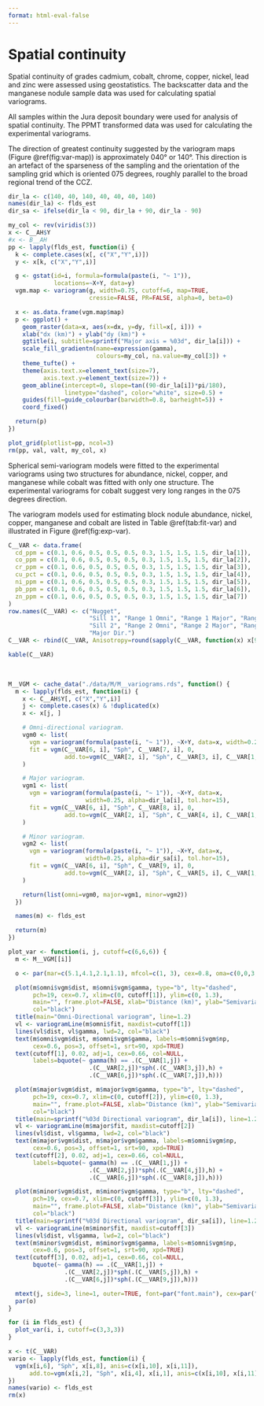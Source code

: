 ```yaml
---
format: html-eval-false
---
```


# Spatial continuity

Spatial continuity of grades cadmium, cobalt, chrome, copper, nickel, lead and zinc were assessed using geostatistics. The backscatter data and the manganese nodule sample data was used for calculating spatial variograms.

All samples within the Jura deposit boundary were used for analysis of spatial continuity. The PPMT transformed data was used for calculating the experimental variograms.

The direction of greatest continuity suggested by the variogram maps (Figure \@ref(fig:var-map)) is approximately 040&deg; or 140&deg;. This direction is an artefact of the sparseness of the sampling and the orientation of the sampling grid which is oriented 075 degrees, roughly parallel to the broad regional trend of the CCZ.

```r
dir_la <- c(140, 40, 140, 40, 40, 40, 140)
names(dir_la) <- flds_est
dir_sa <- ifelse(dir_la < 90, dir_la + 90, dir_la - 90)
```

```r
my_col <- rev(viridis(3))
x <- C__AH$Y
#x <- B__AH
pp <- lapply(flds_est, function(i) {
  k <- complete.cases(x[, c("X","Y",i)])
  y <- x[k, c("X","Y",i)]

  g <- gstat(id=i, formula=formula(paste(i, "~ 1")),
             locations=~X+Y, data=y)
  vgm.map <- variogram(g, width=0.75, cutoff=6, map=TRUE,
                       cressie=FALSE, PR=FALSE, alpha=0, beta=0)

  x <- as.data.frame(vgm.map$map)
  p <- ggplot() +
    geom_raster(data=x, aes(x=dx, y=dy, fill=x[, i])) +
    xlab("dx (km)") + ylab("dy (km)") +
    ggtitle(i, subtitle=sprintf("Major axis = %03d", dir_la[i])) +
    scale_fill_gradientn(name=expression(gamma),
                         colours=my_col, na.value=my_col[3]) +
    theme_tufte() +
    theme(axis.text.x=element_text(size=7),
          axis.text.y=element_text(size=7)) +
    geom_abline(intercept=0, slope=tan((90-dir_la[i])*pi/180),
                linetype="dashed", color="white", size=0.5) +
    guides(fill=guide_colourbar(barwidth=0.8, barheight=5)) +
    coord_fixed()

  return(p)
})

plot_grid(plotlist=pp, ncol=3)
rm(pp, val, valt, my_col, x)
```

Spherical semi-variogram models were fitted to the experimental variograms using two structures for abundance, nickel, copper, and manganese while cobalt was fitted with only one structure. The experimental variograms for cobalt suggest very long ranges in the 075 degrees direction.

The variogram models used for estimating block nodule abundance, nickel, copper, manganese and cobalt are listed in Table \@ref(tab:fit-var) and illustrated in Figure \@ref(fig:exp-var).

```r
C__VAR <- data.frame(
  cd_ppm = c(0.1, 0.6, 0.5, 0.5, 0.5, 0.3, 1.5, 1.5, 1.5, dir_la[1]),
  co_ppm = c(0.1, 0.6, 0.5, 0.5, 0.5, 0.3, 1.5, 1.5, 1.5, dir_la[2]),
  cr_ppm = c(0.1, 0.6, 0.5, 0.5, 0.5, 0.3, 1.5, 1.5, 1.5, dir_la[3]),
  cu_pct = c(0.1, 0.6, 0.5, 0.5, 0.5, 0.3, 1.5, 1.5, 1.5, dir_la[4]),
  ni_ppm = c(0.1, 0.6, 0.5, 0.5, 0.5, 0.3, 1.5, 1.5, 1.5, dir_la[5]),
  pb_ppm = c(0.1, 0.6, 0.5, 0.5, 0.5, 0.3, 1.5, 1.5, 1.5, dir_la[6]),
  zn_ppm = c(0.1, 0.6, 0.5, 0.5, 0.5, 0.3, 1.5, 1.5, 1.5, dir_la[7])
)
row.names(C__VAR) <- c("Nugget",
                       "Sill 1", "Range 1 Omni", "Range 1 Major", "Range 1 Minor",
                       "Sill 2", "Range 2 Omni", "Range 2 Major", "Range 2 Minor",
                       "Major Dir.")
C__VAR <- rbind(C__VAR, Anisotropy=round(sapply(C__VAR, function(x) x[9] / x[8]), 2))

kable(C__VAR)
```

<br>

```r
M__VGM <- cache_data("./data/M/M__variograms.rds", function() {
  m <- lapply(flds_est, function(i) {
    x <- C__AH$Y[, c("X","Y",i)]
    j <- complete.cases(x) & !duplicated(x)
    x <- x[j, ]

    # Omni-directional variogram.
    vgm0 <- list(
      vgm = variogram(formula(paste(i, "~ 1")), ~X+Y, data=x, width=0.25),
      fit = vgm(C__VAR[6, i], "Sph", C__VAR[7, i], 0,
                add.to=vgm(C__VAR[2, i], "Sph", C__VAR[3, i], C__VAR[1, i]))
    )

    # Major variogram.
    vgm1 <- list(
      vgm = variogram(formula(paste(i, "~ 1")), ~X+Y, data=x,
                      width=0.25, alpha=dir_la[i], tol.hor=15),
      fit = vgm(C__VAR[6, i], "Sph", C__VAR[8, i], 0,
                add.to=vgm(C__VAR[2, i], "Sph", C__VAR[4, i], C__VAR[1, i]))
    )

    # Minor variogram.
    vgm2 <- list(
      vgm = variogram(formula(paste(i, "~ 1")), ~X+Y, data=x,
                      width=0.25, alpha=dir_sa[i], tol.hor=15),
      fit = vgm(C__VAR[6, i], "Sph", C__VAR[9, i], 0,
                add.to=vgm(C__VAR[2, i], "Sph", C__VAR[5, i], C__VAR[1, i]))
    )

    return(list(omni=vgm0, major=vgm1, minor=vgm2))
  })

  names(m) <- flds_est

  return(m)
})
```

```r
plot_var <- function(i, j, cutoff=c(6,6,6)) {
  m <- M__VGM[[i]]

  o <- par(mar=c(5.1,4.1,2.1,1.1), mfcol=c(1, 3), cex=0.8, oma=c(0,0,3,0))

  plot(m$omni$vgm$dist, m$omni$vgm$gamma, type="b", lty="dashed",
       pch=19, cex=0.7, xlim=c(0, cutoff[1]), ylim=c(0, 1.3),
       main="", frame.plot=FALSE, xlab="Distance (km)", ylab="Semivariance",
       col="black")
  title(main="Omni-Directional variogram", line=1.2)
  vl <- variogramLine(m$omni$fit, maxdist=cutoff[1])
  lines(vl$dist, vl$gamma, lwd=2, col="black")
  text(m$omni$vgm$dist, m$omni$vgm$gamma, labels=m$omni$vgm$np,
       cex=0.6, pos=3, offset=1, srt=90, xpd=TRUE)
  text(cutoff[1], 0.02, adj=1, cex=0.66, col=NULL,
       labels=bquote(~ gamma(h) == .(C__VAR[1,j]) +
                       .(C__VAR[2,j])*sph(.(C__VAR[3,j]),h) +
                       .(C__VAR[6,j])*sph(.(C__VAR[7,j]),h)))

  plot(m$major$vgm$dist, m$major$vgm$gamma, type="b", lty="dashed",
       pch=19, cex=0.7, xlim=c(0, cutoff[2]), ylim=c(0, 1.3),
       main="", frame.plot=FALSE, xlab="Distance (km)", ylab="Semivariance",
       col="black")
  title(main=sprintf("%03d Directional variogram", dir_la[i]), line=1.2)
  vl <- variogramLine(m$major$fit, maxdist=cutoff[2])
  lines(vl$dist, vl$gamma, lwd=2, col="black")
  text(m$major$vgm$dist, m$major$vgm$gamma, labels=m$omni$vgm$np,
       cex=0.6, pos=3, offset=1, srt=90, xpd=TRUE)
  text(cutoff[2], 0.02, adj=1, cex=0.66, col=NULL,
       labels=bquote(~ gamma(h) == .(C__VAR[1,j]) +
                       .(C__VAR[2,j])*sph(.(C__VAR[4,j]),h) +
                       .(C__VAR[6,j])*sph(.(C__VAR[8,j]),h)))

  plot(m$minor$vgm$dist, m$minor$vgm$gamma, type="b", lty="dashed",
       pch=19, cex=0.7, xlim=c(0, cutoff[3]), ylim=c(0, 1.3),
       main="", frame.plot=FALSE, xlab="Distance (km)", ylab="Semivariance",
       col="black")
  title(main=sprintf("%03d Directional variogram", dir_sa[i]), line=1.2)
  vl <- variogramLine(m$minor$fit, maxdist=cutoff[3])
  lines(vl$dist, vl$gamma, lwd=2, col="black")
  text(m$minor$vgm$dist, m$minor$vgm$gamma, labels=m$omni$vgm$np,
       cex=0.6, pos=3, offset=1, srt=90, xpd=TRUE)
  text(cutoff[3], 0.02, adj=1, cex=0.66, col=NULL,
       bquote(~ gamma(h) == .(C__VAR[1,j]) +
                .(C__VAR[2,j])*sph(.(C__VAR[5,j]),h) +
                .(C__VAR[6,j])*sph(.(C__VAR[9,j]),h)))

  mtext(j, side=3, line=1, outer=TRUE, font=par("font.main"), cex=par("cex.main"))
  par(o)
}
```

```r
for (i in flds_est) {
  plot_var(i, i, cutoff=c(3,3,3))
}
```

```r
x <- t(C__VAR)
vario <- lapply(flds_est, function(i) {
  vgm(x[i,6], "Sph", x[i,8], anis=c(x[i,10], x[i,11]),
      add.to=vgm(x[i,2], "Sph", x[i,4], x[i,1], anis=c(x[i,10], x[i,11])))
})
names(vario) <- flds_est
rm(x)
```
